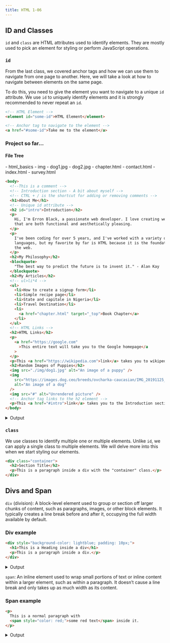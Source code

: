 ```yaml
---
title: HTML 1-06
---
```



## ID and Classes

`id` and `class` are HTML attributes used to identify elements. They are mostly used to pick an element for styling or perform JavaScript operations.

### `id`

From the last class, we covered anchor tags and how we can use them to navigate from one page to another. Here, we will take a look at how to navigate between elements on the same page.

To do this, you need to give the element you want to navigate to a unique `id` attribute. We use `id` to uniquely identify elements and it is strongly recommended to never repeat an `id`.

```html
<!-- HTML Element -->
<element id="some-id">HTML Element</element>

<!-- Anchor tag to navigate to the element -->
<a href="#some-id">Take me to the element</a>
```

### Project so far...

#### File Tree



<FileTree>
- html_basics
  - img
    - dog1.jpg
    - dog2.jpg
  - chapter.html
  - contact.html
  - index.html
  - survey.html
</FileTree>

```html ins={6-7,47-48}
<body>
  <!--This is a comment -->
  <!-- Introduction section - A bit about myself -->
  <!-- CTRL + / is the shortcut for adding or removing comments -->
  <h1>About Me</h1>
  <!-- Unique id attribute -->
  <h2 id="intro">Introduction</h2>
  <p>
    Hi, I'm Erron Black, a passionate web developer. I love creating websites
    that are both functional and aesthetically pleasing.
  </p>
  <p>
    I've been coding for over 5 years, and I've worked with a variety of
    languages, but my favorite by far is HTML because it is the foundation of
    the web.
  </p>
  <h2>My Philosophy</h2>
  <blockquote>
    "The best way to predict the future is to invent it." - Alan Kay
  </blockquote>
  <h2>My Articles</h2>
  <!-- ul>li*4 -->
  <ul>
    <li>How to create a signup form</li>
    <li>Simple recipe page</li>
    <li>State and capitale in Nigeria</li>
    <li>Travel Destination</li>
    <li>
      <a href="chapter.html" target="_top">Book Chapter</a>
    </li>
  </ul>
  <!-- HTML Links -->
  <h2>HTML Links</h2>
  <p>
    <a href="https://google.com"
      >This entire text will take you to the Google homepage</a
    >
  </p>
  <p>This <a href="https://wikipedia.com">link</a> takes you to wikipedia.</p>
  <h2>Random Images of Puppies</h2>
  <img src="./img/dog1.jpg" alt="An image of a puppy" />
  <img
    src="https://images.dog.ceo/breeds/ovcharka-caucasian/IMG_20191125_161809.jpg"
    alt="An image of a dog"
  />
  <img src="#" alt="Unrendered picture" />
  <!-- Anchor tag links to the h2 element -->
  <p>This <a href="#intro">link</a> takes you to the Introduction section</p>
</body>
```


<details>
  <summary>Output</summary>
  <HtmlOutput>
    <body>
      {/* <!--This is a comment -->
      <!-- Introduction section - A bit about myself -->
      <!-- CTRL + / is the shortcut for adding or removing comments --> */}
      <h1>About Me</h1>
      <h2 id="intro">Introduction</h2>
      <p>
        Hi, I'm Erron Black, a passionate web developer. I love creating
        websites that are both functional and aesthetically pleasing.
      </p>
      <p>
        I've been coding for over 5 years, and I've worked with a variety of
        languages, but my favorite by far is HTML because it is the
        foundation of the web.
      </p>
      <h2>My Philosophy</h2>
      <blockquote>
        "The best way to predict the future is to invent it." - Alan Kay
      </blockquote>
      <h2>My Articles</h2>
      {/* <!-- ul>li*4 --> */}
      <ul>
        <li>How to create a signup form</li>
        <li>Simple recipe page</li>
        <li>State and capitale in Nigeria</li>
        <li>Travel Destination</li>
        <li>
          <a className="anchor-style" href="https://google.com" target="_top">Google Homepage</a>
        </li>
      </ul>
      {/* <!-- HTML Links --> */}
      <h2>HTML Links</h2>
      <p>
        <a href="https://google.com">This entire text will take you to the Google homepage</a>
      </p>
      <p>
        This <a className="anchor-style" href="https://wikipedia.com">link</a> takes you to wikipedia.
      </p>
      <h2>Random Images of Puppies</h2>
      <Image src={dog1} alt="An image of a puppy" />
      <img
        src="https://images.dog.ceo/breeds/ovcharka-caucasian/IMG_20191125_161809.jpg"
        alt="An image of a dog"
      />
      <p>This <a className="anchor-style" href="#intro">link</a> takes you to the Introduction section</p>
    </body>
  </HtmlOutput>
</details>

### `class`

We use classes to identify multiple one or multiple elements. Unlike `id`, we can apply a single class to multiple elements. We will delve more into this when we start styling our elements.

```html
<div class="container">
  <h2>Section Title</h2>
  <p>This is a paragraph inside a div with the "container" class.</p>
</div>
```

## Divs and Span

`div` (division): A block-level element used to group or section off larger chunks of content, such as paragraphs, images, or other block elements. It typically creates a line break before and after it, occupying the full width available by default.

### Div example

```html
<div style="background-color: lightblue; padding: 10px;">
  <h1>This is a Heading inside a div</h1>
  <p>This is a paragraph inside a div.</p>
</div>
```

<details>
  <summary>Output</summary>
  <HtmlOutput>
    <div style={{ backgroundColor: "lightblue", padding: "10px" }}>
      <h1>This is a Heading inside a div</h1>
      <p>This is a paragraph inside a div.</p>
    </div>
  </HtmlOutput>
</details>

`span`: An inline element used to wrap small portions of text or inline content within a larger element, such as within a paragraph. It doesn’t cause a line break and only takes up as much width as its content.

### Span example

```html
<p>
  This is a normal paragraph with
  <span style="color: red;">some red text</span> inside it.
</p>
```

<details>
  <summary>Output</summary>
  <HtmlOutput>
    <p>
      This is a normal paragraph with{" "}
      <span style={{ color: "red" }}>some red text</span> inside it.
    </p>
  </HtmlOutput>
</details>